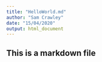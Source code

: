```yaml
---
title: "HelloWorld.md"
author: "Sam Crawley"
date: "15/04/2020"
output: html_document
---
```

## This is a markdown file
